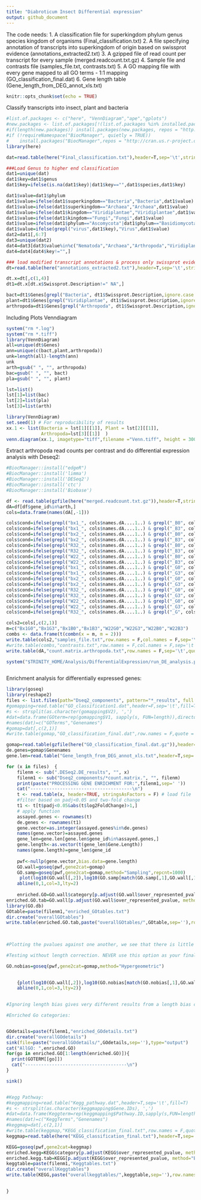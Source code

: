 ```yaml
---
title: "Diabroticum Insect Differential expression"
output: github_document
---
```

The code needs:
1. A classification file for superkingdom	phylum	genus	species	kingdom of organisms (Final_classification.txt)
2. A file specifying annotation of transcripts into superkingdom of origin based on swissprot evidence (annotations_extracted2.txt)
3. A gzipped file of read count per transcript for every sample (merged.readcount.txt.gz)
4. Sample file and contrasts file (samples_file.txt, contrasts.txt)
5. A GO mapping file with every gene mapped to all GO terms - 1:1 mapping (GO_classification_final.dat)
6. Gene length table (Gene_length_from_DEG_annot_xls.txt)



```r
knitr::opts_chunk$set(echo = TRUE)
```

Classify transcripts into insect, plant and bacteria

```r

#list.of.packages <- c("here", "VennDiagram","ape","gplots")
#new.packages <- list.of.packages[!(list.of.packages %in% installed.packages()[,"Package"])]
#if(length(new.packages)) install.packages(new.packages, repos = "http://cran.us.r-project.org")
#if (!requireNamespace("BiocManager", quietly = TRUE))
#    install.packages("BiocManager",repos = "http://cran.us.r-project.org")
library(here)

dat=read.table(here("Final_classification.txt"),header=T,sep='\t',stringsAsFactors = F)

###Load Genus to higher end classification
dat1=unique(dat)
dat1$key=dat1$genus
dat1$key=ifelse(is.na(dat1$key)|dat1$key=="",dat1$species,dat1$key)

dat1$value=dat1$phylum
dat1$value=ifelse(dat1$superkingdom=="Bacteria","Bacteria",dat1$value)
dat1$value=ifelse(dat1$superkingdom=="Archaea","Archaea",dat1$value)
dat1$value=ifelse(dat1$kingdom=="Viridiplantae","Viridiplantae",dat1$value)
dat1$value=ifelse(dat1$kingdom=="Fungi","Fungi",dat1$value)
dat1$value=ifelse(dat1$phylum=="Ascomycota"|dat1$phylum=="Basidiomycota","Fungi",dat1$value)
dat1$value=ifelse(grepl("virus",dat1$key),"Virus",dat1$value)
dat2=dat1[,6:7]
dat3=unique(dat2)
dat4=dat3[dat3$value%in%c("Nematoda","Archaea","Arthropoda","Viridiplantae","Chordata","Fungi"),]
dat4=dat4[dat4$key!="",]

### load modified transcript annotations & process only swissprot evidence
dt=read.table(here("annotations_extracted2.txt"),header=T,sep='\t',stringsAsFactors = F)

dt.x=dt[,c(1,4)]
dt1=dt.x[dt.x$Swissprot.Description!=" NA",]

bact=dt1$Genes[grepl("Bacteria", dt1$Swissprot.Description,ignore.case = TRUE)]
plant=dt1$Genes[grepl("Viridiplantae", dt1$Swissprot.Description,ignore.case = TRUE)]
arthropoda=dt1$Genes[grepl("Arthropoda", dt1$Swissprot.Description,ignore.case = TRUE)]

```

Including Plots Venndiagram


```r
system("rm *.log")
system("rm *.tiff")
library(VennDiagram)
all=unique(dt$Genes)
ann=unique(c(bact,plant,arthropoda))
unk=length(all)-length(ann)
unk
arth=gsub(" ", "", arthropoda)
bac=gsub(" ", "", bact)
pla=gsub(" ", "", plant)

lst=list()
lst[1]=list(bac)
lst[2]=list(pla)
lst[3]=list(arth)

library(VennDiagram)
set.seed(1) # For reproducibility of results
xx.1 <- list(Bacteria = lst[1][[1]], Plant = lst[2][[1]], 
             Arthropoda=lst[3][[1]]  )
venn.diagram(xx.1, imagetype="tiff",filename ="Venn.tiff", height = 3000, width = 3000,print.mode=("raw"),sigdigs = 1)


```

Extract arthropoda read counts per contrast and do differential expression analysis with Deseq2:
```r
#BiocManager::install("edgeR")
#BiocManager::install('limma')
#BiocManager::install('DESeq2')
#BiocManager::install('ctc')
#BiocManager::install('Biobase')

df <- read.table(gzfile(here("merged.readcount.txt.gz")),header=T,stringsAsFactors = F)
dA=df[df$gene_id%in%arth,]
cols=data.frame(names(dA[,-1]))

cols$cond=ifelse(grepl("bx1_", cols$names.dA....1..) & grepl("_B0", cols$names.dA....1..) ,"Bx1B0","NA")
cols$cond=ifelse(grepl("bx1_", cols$names.dA....1..) & grepl("_B3", cols$names.dA....1..) ,"Bx1B3",cols$cond)
cols$cond=ifelse(grepl("bx2_", cols$names.dA....1..) & grepl("_B0", cols$names.dA....1..) ,"Bx2B0",cols$cond)
cols$cond=ifelse(grepl("bx2_", cols$names.dA....1..) & grepl("_B3", cols$names.dA....1..) ,"Bx2B3",cols$cond)
cols$cond=ifelse(grepl("R32_", cols$names.dA....1..) & grepl("_B0", cols$names.dA....1..) ,"R32B0",cols$cond)
cols$cond=ifelse(grepl("R32_", cols$names.dA....1..) & grepl("_B3", cols$names.dA....1..) ,"R32B3",cols$cond)
cols$cond=ifelse(grepl("W22_", cols$names.dA....1..) & grepl("_B0", cols$names.dA....1..) ,"W22B0",cols$cond)
cols$cond=ifelse(grepl("W22_", cols$names.dA....1..) & grepl("_B3", cols$names.dA....1..) ,"W22B3",cols$cond)
cols$cond=ifelse(grepl("bx1_", cols$names.dA....1..) & grepl("_G0", cols$names.dA....1..) ,"Bx1G0",cols$cond)
cols$cond=ifelse(grepl("bx1_", cols$names.dA....1..) & grepl("_G3", cols$names.dA....1..) ,"Bx1G3",cols$cond)
cols$cond=ifelse(grepl("bx2_", cols$names.dA....1..) & grepl("_G0", cols$names.dA....1..) ,"Bx2G0",cols$cond)
cols$cond=ifelse(grepl("bx2_", cols$names.dA....1..) & grepl("_G3", cols$names.dA....1..) ,"Bx2G3",cols$cond)
cols$cond=ifelse(grepl("R32_", cols$names.dA....1..) & grepl("_G0", cols$names.dA....1..) ,"R32G0",cols$cond)
cols$cond=ifelse(grepl("R32_", cols$names.dA....1..) & grepl("_G3", cols$names.dA....1..) ,"R32G3",cols$cond)
cols$cond=ifelse(grepl("W22_", cols$names.dA....1..) & grepl("_G0", cols$names.dA....1..) ,"W22G0",cols$cond)
cols$cond=ifelse(grepl("W22_", cols$names.dA....1..) & grepl("_G3", cols$names.dA....1..) ,"W22G3",cols$cond)
cols$cond=ifelse(grepl("R32_", cols$names.dA....1..) & grepl("_G", cols$names.dA....1..) ,"R32G",cols$cond)

cols2=cols[,c(2,1)]
m=c("Bx1G0","Bx1G3","Bx1B0","Bx1B3","W22G0","W22G3","W22B0","W22B3")
combs <- data.frame(t(combn(x = m, m = 2)))
write.table(cols2,"samples_file.txt",row.names = F,col.names = F,sep='\t',quote = F)
#write.table(combs,"contrasts.txt",row.names = F,col.names = F,sep='\t',quote = F)
write.table(dA,"count.matrix.arthropoda.txt",row.names = F,sep='\t',quote = F)

system("$TRINITY_HOME/Analysis/DifferentialExpression/run_DE_analysis.pl --matrix count.matrix.arthropoda.txt --method DESeq2 --samples_file samples_file.txt --contrasts contrasts.txt --output Dseq2_components/")



```

Enrichment analysis for differentially expressed genes:
```r
library(goseq)
library(reshape2)
files <- list.files(path="Dseq2_components", pattern="*_results", full.names=TRUE, recursive=FALSE)
#gomapping=read.table("GO_classification1.dat",header=F,sep='\t',fill=T)
#s <- strsplit(as.character(gomapping$V2), ',')
#dat=data.frame(GOterm=rep(gomapping$V1, sapply(s, FUN=length)),director=unlist(s))
#names(dat)=c("GOTerms","Genenames")
#gomap=dat[,c(2,1)]
#write.table(gomap,"GO_classification_final.dat",row.names = F,quote = F,sep='\t')

gomap=read.table(gzfile(here("GO_classification_final.dat.gz")),header=T,sep='\t')
de.genes=gomap$Genenames
gene.len=read.table("Gene_length_from_DEG_annot_xls.txt",header=T,sep='\t',stringsAsFactors = F)

for (x in files)  {
    filenm <- sub(".DESeq2.DE_results", "", x)
    filenm1 <- sub("Dseq2_components/*count.matrix.", "", filenm)
    print(paste("PROCESSING GENE ENRICHMENT FOR:",filenm1,sep=' '))
    cat("--------------------------------------\n")
    t <- read.table(x, header=TRUE, stringsAsFactors = F) # load file
    #filter based on padj<0.05 and two-fold change
    t1 <- t[t$padj<0.05&abs(t$log2FoldChange)>1,]
    # apply function
    assayed.genes <- rownames(t)
    de.genes <- rownames(t1)
    gene.vector=as.integer(assayed.genes%in%de.genes)
    names(gene.vector)=assayed.genes
    gene_len=gene.len[gene.len$gene_id%in%assayed.genes,]
    gene.length<-as.vector(t(gene_len$Gene.Length))
    names(gene.length)=gene_len$gene_id
    
    pwf<-nullp(gene.vector,bias.data=gene.length)
    GO.wall=goseq(pwf,gene2cat=gomap)
    GO.samp=goseq(pwf,gene2cat=gomap,method="Sampling",repcnt=1000)
     plot(log10(GO.wall[,2]),log10(GO.samp[match(GO.samp[,1],GO.wall[,1]),2]),xlab=paste(filenm1,"log10(Wallenius p-values)",sep=' '), ylab="log10(Sampling p-values)", xlim=c(-3,0) )
    abline(0,1,col=3,lty=2)
    
    enriched.GO=GO.wall$category[p.adjust(GO.wall$over_represented_pvalue, method="BH")<.05]
enriched.GO.tab=GO.wall[p.adjust(GO.wall$over_represented_pvalue, method="BH")<.05,]
library(GO.db)
GOtable=paste(filenm1,"enriched_GOtables.txt")
dir.create("overallGOtables")
write.table(enriched.GO.tab,paste("overallGOtables/",GOtable,sep=''),row.names = F,quote = F,sep='\t')
    

 
#Plotting the pvalues against one another, we see that there is little difference between the two methods. However, the accuracy of the sampling method is limited by the number of samples generated, repcnt, such that very low p-values will not be correctly calculated. Significantly enriched GO terms may then be missed after correcting for multiple testing.

#Testing without length correction. NEVER use this option as your final analysis.

GO.nobias=goseq(pwf,gene2cat=gomap,method="Hypergeometric")
  

    {plot(log10(GO.wall[,2]),log10(GO.nobias[match(GO.nobias[,1],GO.wall[,1]),2]),xlab="log10(Wallenius p-values)", ylab="log10(Nobias p-values)", xlim=c(-3,0) )
    abline(0,1,col=3,lty=2)}

    
#Ignoring length bias gives very different results from a length bias corrected analysis.

#Enriched Go categories:


GOdetails=paste(filenm1,"enriched_GOdetails.txt")
dir.create("overallGOdetails")
sink(file=paste("overallGOdetails/",GOdetails,sep=''),type="output")
cat("AllGO: ",enriched.GO)
for(go in enriched.GO[1:length(enriched.GO)]){
  print(GOTERM[[go]])
  cat("--------------------------------------\n")
}

sink()


#Kegg Pathway:
#keggmapping=read.table("Kegg_pathway.dat",header=T,sep='\t',fill=T)
#s <- strsplit(as.character(keggmapping$Gene.IDs), ',')
#dat=data.frame(Keggterm=rep(keggmapping$Pathway.ID,sapply(s,FUN=length)),director=unlist(s))
#names(dat)=c("KeggTerms","Genenames")
#keggmap=dat[,c(2,1)]
#write.table(keggmap,"KEGG_classification_final.txt",row.names = F,quote = F,sep='\t')
keggmap=read.table(here("KEGG_classification_final.txt"),header=T,sep='\t')

KEGG=goseq(pwf,gene2cat=keggmap)
enriched.kegg=KEGG$category[p.adjust(KEGG$over_represented_pvalue, method="BH")<.05]
enriched.kegg.tab=KEGG[p.adjust(KEGG$over_represented_pvalue, method="BH")<.05,]
keggtable=paste(filenm1,"Keggtables.txt")
dir.create("overallKeggtables")
write.table(KEGG,paste("overallkeggtables/",keggtable,sep=''),row.names = F,quote = F,sep='\t')

 
}

```